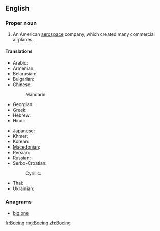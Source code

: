 ==English==
{{wikipedia}}

===Proper noun===
{{en-proper noun}}

# {{aviation}} An American [[aerospace]] company, which created many commercial airplanes.

====Translations====
{{trans-top|An American aerospace company}}
* Arabic: {{t|ar|بوينغ|m|tr=buuyingh|sc=Arab}}
* Armenian: {{t|hy|Բոինգ|tr=Boing|sc=Armn}}
* Belarusian: {{t|be|Боінг|m|tr=Bóinh|sc=Cyrl}}
* Bulgarian: {{t|bg|Боинг|m|tr=Bóing|sc=Cyrl}}
* Chinese:
*: Mandarin: {{t|zh|波音|tr=Bōyīn|sc=Hani}}
* Georgian: {{t|ka|ბოინგი|tr=boingi|sc=Geor}}
* Greek: {{t|el|Μπόινγκ|tr=Bóing|sc=Grek}}
* Hebrew: {{t|he|בואינג|sc=Hebr}}
* Hindi: {{t|hi|बोइंग|tr=bo'iṅg|sc=Deva}}
{{trans-mid}}
* Japanese: {{t|ja|ボーイング|tr=Bōingu|sc=Jpan}}
* Khmer: {{t|km|បូអ៊ិង|tr=bo ing|sc=Khmr}}
* Korean: {{t|ko|보잉|tr=Boing|sc=Kore}}
* [[Macedonian]]: {{t|mk|Боинг|m|tr=Bóing|sc=Cyrl}}
* Persian: {{t|fa|بوئینگ|tr=Bo'ing|sc=fa-Arab}}
* Russian: {{t|ru|Боинг|m|tr=Bóing}}
* Serbo-Croatian:
*: Cyrillic: {{t|sh|Боинг|m}}
* Thai: {{t|th|โบอิง|tr=bo-ing|sc=Thai}}
* Ukrainian: {{t|uk|Боінг|m|tr=Bóinh|sc=Cyrl}}
{{trans-bottom}}

===Anagrams===
* [[big one#English|big one]]

[[fr:Boeing]]
[[mg:Boeing]]
[[zh:Boeing]]